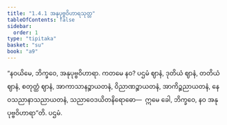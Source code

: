 ```yaml
---
title: "1.4.1 အနုပုဗ္ဗဝိဟာရသုတ္တ"
tableOfContents: false
sidebar:
  order: 1
type: "tipitaka"
basket: "su"
book: "a9"
---
```



<DynamicBreadcrumb />

<Division number="32" book="a9" e="ch" v="17" p="209">

<Paragraph number="246" book="a9">
“နဝယိမေ, ဘိက္ခဝေ, အနုပုဗ္ဗဝိဟာရာ. ကတမေ နဝ? ပဌမံ ဈာနံ, ဒုတိယံ ဈာနံ, တတိယံ ဈာနံ, စတုတ္ထံ ဈာနံ, အာကာသာနဉ္စာယတနံ, ဝိညာဏဉ္စာယတနံ, အာကိဉ္စညာယတနံ, နေဝသညာနာသညာယတနံ, သညာဝေဒယိတနိရောဓော—  ဣမေ ခေါ, ဘိက္ခဝေ, နဝ အနုပုဗ္ဗဝိဟာရာ”တိ.

</Paragraph>
</Division>

<Paragraph number="247" type="center" book="a9">
ပဌမံ.
</Paragraph>